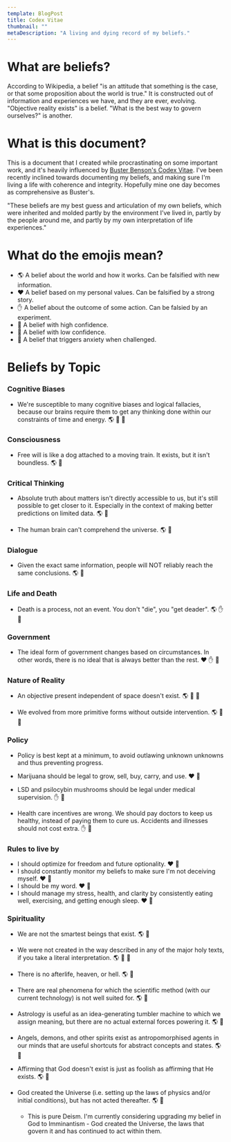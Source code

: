 ```yaml
---
template: BlogPost
title: Codex Vitae
thumbnail: ""
metaDescription: "A living and dying record of my beliefs."
---
```


# What are beliefs?

According to Wikipedia, a belief "is an attitude that something is the case, or
that some proposition about the world is true." It is constructed out of
information and experiences we have, and they are ever, evolving. "Objective
reality exists" is a belief. "What is the best way to govern ourselves?" is
another.

# What is this document?

This is a document that I created while procrastinating on some important work,
and it's heavily influenced by [Buster Benson's Codex
Vitae](https://busterbenson.com/beliefs/). I've been recently inclined towards
documenting my beliefs, and making sure I'm living a life with coherence and
integrity. Hopefully mine one day becomes as comprehensive as Buster's.

"These beliefs are my best guess and articulation of my own beliefs, which were
inherited and molded partly by the environment I’ve lived in, partly by the
people around me, and partly by my own interpretation of life experiences."

# What do the emojis mean?

- 🌎 A belief about the world and how it works. Can be falsified with new information.
- ❤️ A belief based on my personal values. Can be falsified by a strong story.
- ✋ A belief about the outcome of some action. Can be falsied by an experiment.
- 💪 A belief with high confidence.
- 🤞 A belief with low confidence.
- 🐲 A belief that triggers anxiety when challenged.

# Beliefs by Topic

### Cognitive Biases

- We're susceptible to many cognitive biases and logical fallacies, because our
  brains require them to get any thinking done within our constraints of time
and energy. 🌎  💪 🐲

### Consciousness

- Free will is like a dog attached to a moving train. It exists, but it isn't
  boundless. 🌎 🤞 

### Critical Thinking

- Absolute truth about matters isn't directly accessible to us, but it's
  still possible to get closer to it. Especially in the context of making better
predictions on limited data. 🌎 💪 

- The human brain can't comprehend the universe. 🌎 💪

### Dialogue

- Given the exact same information, people will NOT reliably reach the same
  conclusions. 🌎 💪

### Life and Death

- Death is a process, not an event. You don't "die", you "get deader".  🌎  ✋🤞 

### Government

- The ideal form of government changes based on circumstances. In other words,
  there is no ideal that is always better than the rest. ❤ ✋ 💪

### Nature of Reality

- An objective present independent of space doesn't exist. 🌎 💪 🐲

- We evolved from more primitive forms without outside intervention. 🌎 🤞 🐲

### Policy

- Policy is best kept at a minimum, to avoid outlawing unknown unknowns and thus
  preventing progress.

- Marijuana should be legal to grow, sell, buy, carry, and use. ❤ 🤞

- LSD and psilocybin mushrooms should be legal under medical supervision. ✋ 💪 

- Health care incentives are wrong. We should pay doctors to keep us healthy,
  instead of paying them to cure us. Accidents and illnesses should not cost
extra. ✋ 🤞

### Rules to live by

- I should optimize for freedom and future optionality. ❤ 💪
- I should constantly monitor my beliefs to make sure I'm not deceiving myself.
  ❤ 💪
- I should be my word. ❤ 💪
- I should manage my stress, health, and clarity by consistently eating well,
  exercising, and getting enough sleep. ❤ 💪

### Spirituality

- We are not the smartest beings that exist. 🌎 🤞

- We were not created in the way described in any of the major holy texts, if
  you take a literal interpretation. 🌎 💪 🐲 

- There is no afterlife, heaven, or hell. 🌎 💪

- There are real phenomena for which the scientific method (with our current
  technology) is not well suited for. 🌎 💪 

- Astrology is useful as an idea-generating tumbler machine to which we assign
  meaning, but there are no actual external forces powering it. 🌎 💪

- Angels, demons, and other spirits exist as antropomorphised agents in our
   minds that are useful shortcuts for abstract concepts and states. 🌎 💪

- Affirming that God doesn't exist is just as foolish as affirming that He
  exists. 🌎 💪

- God created the Universe (i.e. setting up the laws of physics and/or initial
  conditions), but has not acted thereafter. 🌎 🤞
  - This is pure Deism. I'm currently considering upgrading my belief in God to
    Imminantism - God created the Universe, the laws that govern it and has
continued to act within them.
